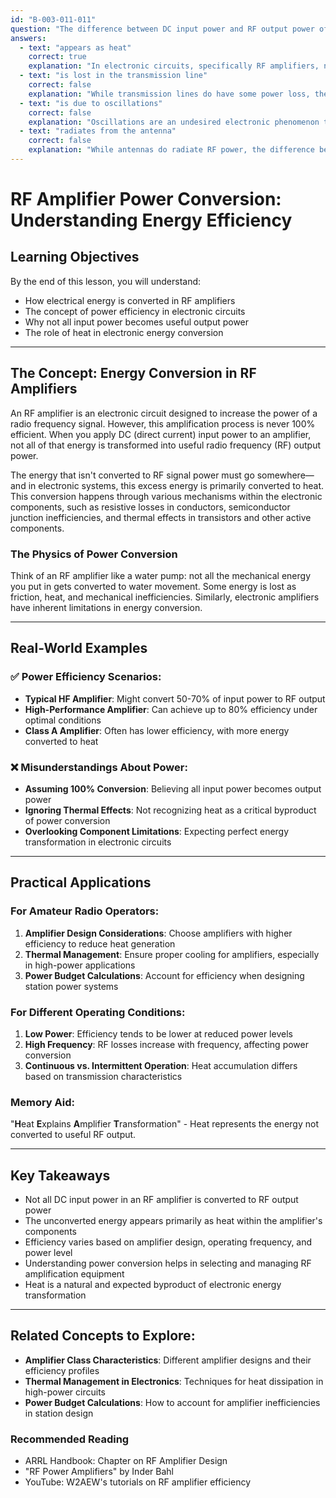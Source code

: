```yaml
---
id: "B-003-011-011"
question: "The difference between DC input power and RF output power of a transmitter RF amplifier:"
answers:
  - text: "appears as heat"
    correct: true
    explanation: "In electronic circuits, specifically RF amplifiers, not all electrical input power is converted to useful RF output. The energy that isn't transformed into radio frequency power is converted to heat through various inefficiencies in the electronic components, including resistive losses, transistor switching inefficiencies, and thermal effects in semiconductors and resistive elements."
  - text: "is lost in the transmission line"
    correct: false
    explanation: "While transmission lines do have some power loss, the difference between DC input and RF output power occurs within the amplifier itself, primarily due to internal component inefficiencies. Transmission line losses are a separate phenomenon and occur after the amplification process."
  - text: "is due to oscillations"
    correct: false
    explanation: "Oscillations are an undesired electronic phenomenon that can cause signal distortion, but they are not the primary reason for power differences between DC input and RF output. The power difference is fundamentally about energy conversion efficiency within the amplifier's components."
  - text: "radiates from the antenna"
    correct: false
    explanation: "While antennas do radiate RF power, the difference between DC input and RF output power is an internal amplifier characteristic that occurs before signal transmission. The antenna's radiation is a separate process from the amplifier's power conversion efficiency."
---
```


# RF Amplifier Power Conversion: Understanding Energy Efficiency

## Learning Objectives
By the end of this lesson, you will understand:
- How electrical energy is converted in RF amplifiers
- The concept of power efficiency in electronic circuits
- Why not all input power becomes useful output power
- The role of heat in electronic energy conversion

---

## The Concept: Energy Conversion in RF Amplifiers

An RF amplifier is an electronic circuit designed to increase the power of a radio frequency signal. However, this amplification process is never 100% efficient. When you apply DC (direct current) input power to an amplifier, not all of that energy is transformed into useful radio frequency (RF) output power.

The energy that isn't converted to RF signal power must go somewhere—and in electronic systems, this excess energy is primarily converted to heat. This conversion happens through various mechanisms within the electronic components, such as resistive losses in conductors, semiconductor junction inefficiencies, and thermal effects in transistors and other active components.

### The Physics of Power Conversion

Think of an RF amplifier like a water pump: not all the mechanical energy you put in gets converted to water movement. Some energy is lost as friction, heat, and mechanical inefficiencies. Similarly, electronic amplifiers have inherent limitations in energy conversion.

---

## Real-World Examples

### ✅ Power Efficiency Scenarios:
- **Typical HF Amplifier**: Might convert 50-70% of input power to RF output
- **High-Performance Amplifier**: Can achieve up to 80% efficiency under optimal conditions
- **Class A Amplifier**: Often has lower efficiency, with more energy converted to heat

### ❌ Misunderstandings About Power:
- **Assuming 100% Conversion**: Believing all input power becomes output power
- **Ignoring Thermal Effects**: Not recognizing heat as a critical byproduct of power conversion
- **Overlooking Component Limitations**: Expecting perfect energy transformation in electronic circuits

---

## Practical Applications

### For Amateur Radio Operators:
1. **Amplifier Design Considerations**: Choose amplifiers with higher efficiency to reduce heat generation
2. **Thermal Management**: Ensure proper cooling for amplifiers, especially in high-power applications
3. **Power Budget Calculations**: Account for efficiency when designing station power systems

### For Different Operating Conditions:
1. **Low Power**: Efficiency tends to be lower at reduced power levels
2. **High Frequency**: RF losses increase with frequency, affecting power conversion
3. **Continuous vs. Intermittent Operation**: Heat accumulation differs based on transmission characteristics

### Memory Aid:
"**H**eat **E**xplains **A**mplifier **T**ransformation" - Heat represents the energy not converted to useful RF output.

---

## Key Takeaways

- Not all DC input power in an RF amplifier is converted to RF output power
- The unconverted energy appears primarily as heat within the amplifier's components
- Efficiency varies based on amplifier design, operating frequency, and power level
- Understanding power conversion helps in selecting and managing RF amplification equipment
- Heat is a natural and expected byproduct of electronic energy transformation

---

## Related Concepts to Explore:
- **Amplifier Class Characteristics**: Different amplifier designs and their efficiency profiles
- **Thermal Management in Electronics**: Techniques for heat dissipation in high-power circuits
- **Power Budget Calculations**: How to account for amplifier inefficiencies in station design

### Recommended Reading
- ARRL Handbook: Chapter on RF Amplifier Design
- "RF Power Amplifiers" by Inder Bahl
- YouTube: W2AEW's tutorials on RF amplifier efficiency